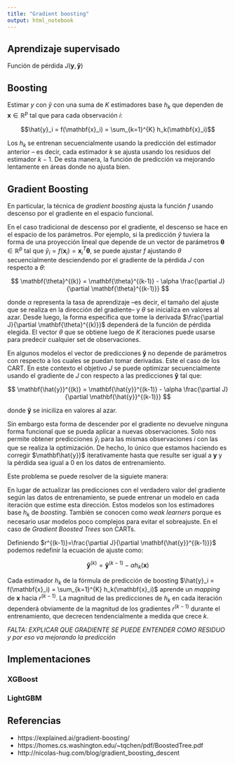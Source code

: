 ```yaml
---
title: "Gradient boosting"
output: html_notebook
---
```


## Aprendizaje supervisado

Función de pérdida $J(\mathbf{y},\mathbf{\hat{y}})$

## Boosting

Estimar $y$ con $\hat{y}$ con una suma de $K$ estimadores base $h_k$ que dependen de $\mathbf{x} \in \mathbb{R}^p$ tal que para cada observación $i$:

$$\hat{y}_i = f(\mathbf{x}_i) = \sum_{k=1}^{K} h_k(\mathbf{x}_i)$$

Los $h_k$ se entrenan secuencialmente usando la predicción del estimador anterior -- es decir, cada estimador $k$ se ajusta usando los residuos del estimador $k-1$. De esta manera, la función de predicción va mejorando lentamente en áreas donde no ajusta bien.

## Gradient Boosting

En particular, la técnica de *gradient boosting* ajusta la función $f$ usando descenso por el gradiente en el espacio funcional.

En el caso tradicional de descenso por el gradiente, el descenso se hace en el espacio de los parámetros. Por ejemplo, si la predicción $\hat{y}$ tuviera la forma de una proyección lineal que depende de un vector de parámetros $\mathbf{\theta} \in \mathbb{R}^p$ tal que $\hat{y}_i = f(\mathbf{x}_i) = \mathbf{x}_i^T\mathbf{\theta}$, se puede ajustar $f$ ajustando $\theta$ secuencialmente desciendendo por el gradiente de la pérdida $J$ con respecto a $\theta$: 

$$ \mathbf{\theta}^{(k)} = \mathbf{\theta}^{(k-1)} - \alpha \frac{\partial J}{\partial \mathbf{\theta}^{(k-1)}} $$

donde $\alpha$ representa la tasa de aprendizaje --es decir, el tamaño del ajuste que se realiza en la dirección del gradiente-- y $\theta$ se inicializa en valores al azar. Desde luego, la forma específica que tome la derivada $\frac{\partial J}{\partial \mathbf{\theta}^{(k)}}$ dependerá de la función de pérdida elegida. El vector $\theta$ que se obtiene luego de $K$ iteraciones puede usarse para predecir cualquier set de observaciones. 

En algunos modelos el vector de predicciones $\mathbf{\hat{y}}$ no depende de parámetros con respecto a los cuales se puedan tomar derivadas. Este el caso de los CART. En este contexto el objetivo $J$ se puede optimizar secuencialmente usando el gradiente de $J$ con respecto a las predicciones $\mathbf{\hat{y}}$ tal que:

$$ \mathbf{\hat{y}}^{(k)} = \mathbf{\hat{y}}^{(k-1)} - \alpha \frac{\partial J}{\partial \mathbf{\hat{y}}^{(k-1)}} $$

donde $\mathbf{\hat{y}}$ se iniciliza en valores al azar.

Sin embargo esta forma de descender por el gradiente no devuelve ninguna forma funcional que se pueda aplicar a nuevas observaciones. Solo nos permite obtener predicciones $\hat{y}_i$ para las mismas observaciones $i$ con las que se realiza la optimización. De hecho, lo único que estamos haciendo es corregir $\mathbf\hat{y}}$ iterativamente hasta que resulte ser igual a $\mathbf{y}$ y la pérdida sea igual a 0 en los datos de entrenamiento. 

Este problema se puede resolver de la siguiete manera:

En lugar de actualizar las predicciones con el verdadero valor del gradiente según las datos de entrenamiento, se puede entrenar un modelo en cada iteración que estime esta dirección. Estos modelos son los estimadores base $h_k$ de *boosting*. También se conocen como *weak learners* porque es necesario usar modelos poco complejos para evitar el sobreajuste. En el caso de *Gradient Boosted Trees* son CARTs.

Definiendo $r^{(k-1)}=\frac{\partial J}{\partial \mathbf{\hat{y}}^{(k-1)}}$ podemos redefinir la ecuación de ajuste como:

$$ \mathbf{\hat{y}}^{(k)} = \mathbf{\hat{y}}^{(k-1)} - \alpha h_{k}(\mathbf{x}) $$

Cada estimador $h_k$ de la fórmula de predicción de boosting $\hat{y}_i = f(\mathbf{x}_i) = \sum_{k=1}^{K} h_k(\mathbf{x}_i)$ aprende un *mapping* de ${\mathbf{x}}$ hacia $r^{(k-1)}$. La magnitud de las predicciones de $h_k$ en cada iteración dependerá obviamente de la magnitud de los gradientes $r^{(k-1)}$ durante el entrenamiento, que decrecen tendencialmente a medida que crece $k$.   


*FALTA: EXPLICAR QUE GRADIENTE SE PUEDE ENTENDER COMO RESIDUO y por eso va mejorando la predicción*

## Implementaciones

### XGBoost


### LightGBM

## Referencias

- https://explained.ai/gradient-boosting/
- https://homes.cs.washington.edu/~tqchen/pdf/BoostedTree.pdf
- http://nicolas-hug.com/blog/gradient_boosting_descent
